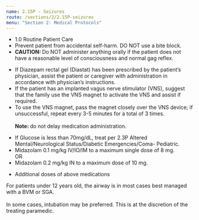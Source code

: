 ```yaml
---
name: 2.15P - Seizures
route: /sections/2/2.15P-seizures
menu: "Section 2: Medical Protocols"
---
```



<EMTLevel level="basic">
  <ul>
    <li>
      <MyLink to="/sections/1.0-routine-patient-care">
        1.0 Routine Patient Care
      </MyLink>
    </li>
    <li>
      Prevent patient from accidental self-harm. DO NOT use a bite block.
    </li>
    <li>
      <strong>CAUTION: </strong> Do NOT administer anything orally if
      the patient does not have a reasonable level of consciousness and
      normal gag reflex.
    </li>
  </ul>
</EMTLevel>

<EMTLevel level="advanced">
  <ul>
    <li>
      If Diazepam rectal gel (Diastat) has been prescribed by the patient’s
      physician, assist the patient or caregiver with administration in accordance
      with physician’s instructions.
    </li>
    <li>
      If the patient has an implanted vagus nerve stimulator (VNS), suggest that
      the family use the VNS magnet to activate the VNS and assist if required.
    </li>
    <li>
      To use the VNS magnet, pass the magnet closely over the VNS
      device; if unsuccessful, repeat every 3-5 minutes for a total of 3 times.
    </li>
    <br />
    <strong>Note: </strong>do not delay medication administration.
  </ul>
</EMTLevel>

<EMTLevel level="paramedic">
  <ul>
    <li>
      If Glucose is less than 70mg/dL, treat per 
      <MyLink to="/sections/2/2.03P-altered-mental">
        2.3P Altered Mental/Neurological Status/Diabetic
        Emergencies/Coma- Pediatric.
      </MyLink>
    </li>
    <li>
      Midazolam 0.1 mg/kg IV/IO/IM to a maximum single dose of 8 mg.
    </li>
    OR
    <li>
      Midazolam 0.2 mg/kg IN to a maximum dose of 10 mg.
    </li>
  </ul>
</EMTLevel>

<EMTLevel level="paramedic" medControl={true}>
  <ul>
    <li>Additional doses of above medications</li>
  </ul>
</EMTLevel>

<Caution id="caution-1">
  For patients under 12 years old, the airway is in most cases best
  managed with a BVM or SGA.  
  <br /><br />
  In some cases, intubation may be
  preferred. This is at the discretion of the treating paramedic.
</Caution>
